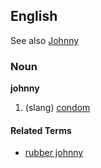 ==English==
See also [[Johnny]]
===Noun===
'''johnny'''
#(slang) [[condom]]

====Related Terms====
*[[rubber johnny]]